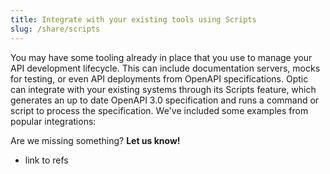 ```yaml
---
title: Integrate with your existing tools using Scripts
slug: /share/scripts
---
```



You may have some tooling already in place that you use to manage your API development lifecycle. This can include documentation servers, mocks for testing, or even API deployments from OpenAPI specifications. Optic can integrate with your existing systems through its Scripts feature, which generates an up to date OpenAPI 3.0 specification and runs a command or script to process the specification. We've included some examples from popular integrations:

<ShowAllScripts />

Are we missing something? **Let us know!**

- link to refs